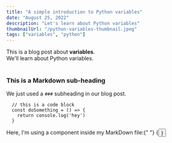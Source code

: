 ```yaml
---
title: "A simple introduction to Python variables"
date: "August 25, 2022"
description: "Let's learn about Python variables"
thumbnailUrl: "/python-variables-thumbnail.jpeg"
tags: ["variables", "python"]
---
```


<div>
    This is a blog post about <strong>variables</strong>. <br />
    We'll learn about Python variables.
</div>

<br />

### This is a Markdown sub-heading

We just used a `###` subheading in our blog post.

```
  // this is a code block
  const doSomething = () => {
    return console.log('hey')
  }
```

<div>
    Here, I'm using a component inside my MarkDown file:{" "}
    {<Button text={"Click me"} />}
</div>
